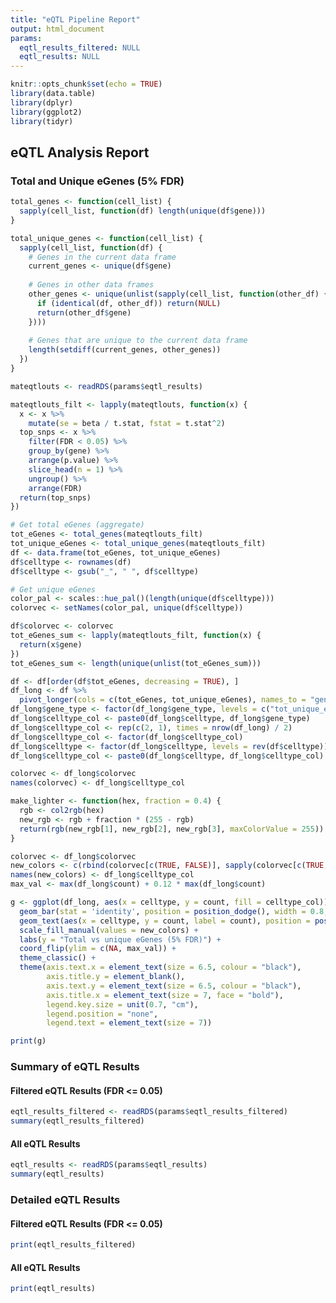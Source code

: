 ```yaml
---
title: "eQTL Pipeline Report"
output: html_document
params:
  eqtl_results_filtered: NULL
  eqtl_results: NULL
---
```


```r
knitr::opts_chunk$set(echo = TRUE)
library(data.table)
library(dplyr)
library(ggplot2)
library(tidyr)
```

## eQTL Analysis Report

### Total and Unique eGenes (5% FDR)

```r
total_genes <- function(cell_list) {
  sapply(cell_list, function(df) length(unique(df$gene)))
}

total_unique_genes <- function(cell_list) {
  sapply(cell_list, function(df) {
    # Genes in the current data frame
    current_genes <- unique(df$gene)
    
    # Genes in other data frames
    other_genes <- unique(unlist(sapply(cell_list, function(other_df) {
      if (identical(df, other_df)) return(NULL)
      return(other_df$gene)
    })))
    
    # Genes that are unique to the current data frame
    length(setdiff(current_genes, other_genes))
  })
}

mateqtlouts <- readRDS(params$eqtl_results)

mateqtlouts_filt <- lapply(mateqtlouts, function(x) {
  x <- x %>% 
    mutate(se = beta / t.stat, fstat = t.stat^2) 
  top_snps <- x %>%
    filter(FDR < 0.05) %>%
    group_by(gene) %>%
    arrange(p.value) %>%
    slice_head(n = 1) %>%
    ungroup() %>%
    arrange(FDR)
  return(top_snps)
})

# Get total eGenes (aggregate)
tot_eGenes <- total_genes(mateqtlouts_filt)
tot_unique_eGenes <- total_unique_genes(mateqtlouts_filt)
df <- data.frame(tot_eGenes, tot_unique_eGenes)
df$celltype <- rownames(df)
df$celltype <- gsub("_", " ", df$celltype)

# Get unique eGenes 
color_pal <- scales::hue_pal()(length(unique(df$celltype)))
colorvec <- setNames(color_pal, unique(df$celltype))

df$colorvec <- colorvec
tot_eGenes_sum <- lapply(mateqtlouts_filt, function(x) {
  return(x$gene)
})
tot_eGenes_sum <- length(unique(unlist(tot_eGenes_sum)))

df <- df[order(df$tot_eGenes, decreasing = TRUE), ]
df_long <- df %>%
  pivot_longer(cols = c(tot_eGenes, tot_unique_eGenes), names_to = "gene_type", values_to = "count")
df_long$gene_type <- factor(df_long$gene_type, levels = c("tot_unique_eGenes", "tot_eGenes"))
df_long$celltype_col <- paste0(df_long$celltype, df_long$gene_type)
df_long$celltype_col <- rep(c(2, 1), times = nrow(df_long) / 2)
df_long$celltype_col <- factor(df_long$celltype_col)
df_long$celltype <- factor(df_long$celltype, levels = rev(df$celltype))
df_long$celltype_col <- paste0(df_long$celltype, df_long$celltype_col)

colorvec <- df_long$colorvec
names(colorvec) <- df_long$celltype_col

make_lighter <- function(hex, fraction = 0.4) {
  rgb <- col2rgb(hex)
  new_rgb <- rgb + fraction * (255 - rgb)
  return(rgb(new_rgb[1], new_rgb[2], new_rgb[3], maxColorValue = 255))
}

colorvec <- df_long$colorvec
new_colors <- c(rbind(colorvec[c(TRUE, FALSE)], sapply(colorvec[c(TRUE, FALSE)], make_lighter)))
names(new_colors) <- df_long$celltype_col
max_val <- max(df_long$count) + 0.12 * max(df_long$count) 

g <- ggplot(df_long, aes(x = celltype, y = count, fill = celltype_col)) +
  geom_bar(stat = 'identity', position = position_dodge(), width = 0.8, colour = "black") +
  geom_text(aes(x = celltype, y = count, label = count), position = position_dodge(width = 0.9), hjust = -0.2, size = 6 / .pt) +
  scale_fill_manual(values = new_colors) +
  labs(y = "Total vs unique eGenes (5% FDR)") +
  coord_flip(ylim = c(NA, max_val)) +
  theme_classic() +
  theme(axis.text.x = element_text(size = 6.5, colour = "black"),
        axis.title.y = element_blank(),
        axis.text.y = element_text(size = 6.5, colour = "black"),
        axis.title.x = element_text(size = 7, face = "bold"),
        legend.key.size = unit(0.7, "cm"),
        legend.position = "none",
        legend.text = element_text(size = 7))

print(g)
```

### Summary of eQTL Results

#### Filtered eQTL Results (FDR <= 0.05)

```r
eqtl_results_filtered <- readRDS(params$eqtl_results_filtered)
summary(eqtl_results_filtered)
```

#### All eQTL Results

```r
eqtl_results <- readRDS(params$eqtl_results)
summary(eqtl_results)
```

### Detailed eQTL Results

#### Filtered eQTL Results (FDR <= 0.05)

```r
print(eqtl_results_filtered)
```

#### All eQTL Results

```r
print(eqtl_results)
```
